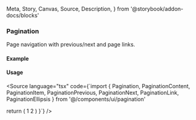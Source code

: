   Meta,
  Story,
  Canvas,
  Source,
  Description,
} from '@storybook/addon-docs/blocks'

<Meta of={PaginationStories} />

### Pagination

Page navigation with previous/next and page links.

#### Example

<Canvas>
  <Story of={PaginationStories.Basic} />
</Canvas>

#### Usage

<Source language="tsx" code={`import {
  Pagination, PaginationContent, PaginationItem,
  PaginationPrevious, PaginationNext, PaginationLink, PaginationEllipsis
} from '@/components/ui/pagination'

  return (
    <Pagination>
      <PaginationContent>
        <PaginationItem><PaginationPrevious href="#" /></PaginationItem>
        <PaginationItem><PaginationLink href="#" isActive>1</PaginationLink></PaginationItem>
        <PaginationItem><PaginationLink href="#">2</PaginationLink></PaginationItem>
        <PaginationItem><PaginationNext href="#" /></PaginationItem>
      </PaginationContent>
    </Pagination>
  )
}`} />
